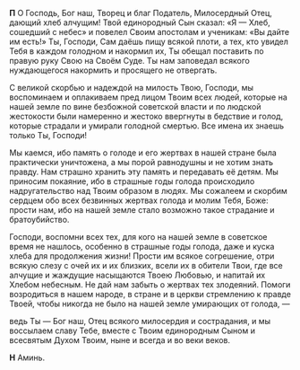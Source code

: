 **П** О Господь, Бог наш, Творец и благ Податель, Милосердный Отец, дающий хлеб алчущим! Твой единородный Сын сказал: «Я — Хлеб, сошедший с небес» и повелел Своим апостолам и ученикам: «Вы дайте им есть!» Ты, Господи, Сам даёшь пищу всякой плоти, а тех, кто увидел Тебя в каждом голодном и накормил их, Ты обещал поставить по правую руку Свою на Своём Суде. Ты нам заповедал всякого нуждающегося накормить и просящего не отвергать.

С великой скорбью и надеждой на милость Твою, Господи, мы воспоминаем и оплакиваем пред лицом Твоим всех людей, которые на нашей земле по вине безбожной советской власти и по людской жестокости были намеренно и жестоко ввергнуты в бедствие и голод, которые страдали и умирали голодной смертью. Все имена их знаешь только Ты, Господи!

Мы каемся, ибо память о голоде и его жертвах в нашей стране была практически уничтожена, а мы порой равнодушны и не хотим знать правду. Нам страшно хранить эту память и передавать её детям. Мы приносим покаяние, ибо в страшные годы голода происходило надругательство над Твоим образом в людях. Мы сожалеем и скорбим сердцем обо всех безвинных жертвах голода и молим Тебя, Боже: прости нам, ибо на нашей земле стало возможно такое страдание и братоубийство.

Господи, воспомни всех тех, для кого на нашей земле в советское время не нашлось, особенно в страшные годы голода, даже и куска хлеба для продолжения жизни!  Прости им всякое согрешение, отри всякую слезу с очей их и их близких, всели их в обители Твои, где все алчущие и жаждущие насыщаются Твоею Любовью, и напитай их Хлебом небесным. Не дай нам забыть о жертвах тех злодеяний. Помоги возродиться в нашем народе, в стране и в церкви стремлению к правде Твоей, чтобы никогда не было на нашей земле умирающих от голода, —

ведь Ты — Бог наш, Отец всякого милосердия и сострадания, и мы воссылаем славу Тебе, вместе с Твоим единородным Сыном и всесвятым Духом Твоим, ныне и всегда и во веки веков.

**Н** Аминь.

